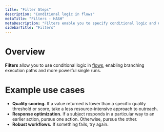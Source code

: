 ```yaml
---
title: "Filter Steps"
description: "Conditional logic in flows"
metaTitle: "Filters - HASH"
metaDescription: "Filters enable you to specify conditional logic and unlock branching paths in flows"
sidebarTitle: "Filters"
---
```


# Overview

**Filters** allow you to use conditional logic in [flows](/guide/flows), enabling branching execution paths and more powerful single runs.

# Example use cases

- **Quality scoring.** If a value returned is lower than a specific quality threshold or score, take a less resource-intensive approach to outreach.
- **Response optimization.** If a subject responds in a particular way to an earlier action, pursue one action. Otherwise, pursue the other.
- **Robust workflows.** If something fails, try again.
